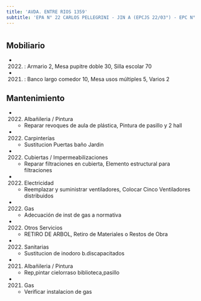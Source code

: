 ```yaml
---
title: 'AVDA. ENTRE RIOS 1359'
subtitle: 'EPA N° 22 CARLOS PELLEGRINI - JIN A (EPCJS 22/03°) - EPC N° 22 CARLOS PELLEGRINI - CENS N° 44 - JIN A (EPCJC 21/03°) - EPC N° 21 CARLOS PELLEGRINI - Sup Primaria DE03 A - Centro de Terminalidad a Distancia[sede] - Sup Adultos Region I A - Bib.del Docente Dist.3 Carlos Pellegrini'
---
```


#


## Mobiliario

*  (2022) : Armario 2, Mesa pupitre doble 30, Silla escolar 70 

*  (2021) : Banco largo comedor 10, Mesa usos múltiples 5, Varios 2 





## Mantenimiento

*  (2022) Albañileria / Pintura 
    + Reparar revoques de aula de plástica, Pintura de pasillo y 2 hall

*  (2022) Carpinterías 
    + Sustitucion Puertas baño Jardin

*  (2022) Cubiertas / Impermeabilizaciones 
    + Reparar filtraciones en cubierta, Elemento estructural para filtraciones

*  (2022) Electricidad 
    + Reemplazar y suministrar ventiladores, Colocar Cinco Ventiladores distribuidos

*  (2022) Gas 
    + Adecuación de inst de gas a normativa

*  (2022) Otros Servicios 
    + RETIRO DE ARBOL, Retiro de Materiales o Restos de Obra

*  (2022) Sanitarias 
    + Sustitucion de inodoro b.discapacitados

*  (2021) Albañileria / Pintura 
    + Rep,pintar cielorraso biblioteca,pasillo

*  (2021) Gas 
    + Verificar instalacion de gas



